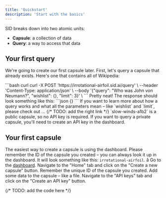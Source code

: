 ```yaml
---
title: 'Quickstart'
description: 'Start with the basics'
---
```

SID breaks down into two atomic units:
 - **Capsule**: a collection of data
 - **Query**: a way to access that data

## Your first query
We're going to create our first capsule later.
First, let's query a capsule that already exists.
Here's one that contains all of Wikipedia:

<CodeGroup>
```bash curl
curl -X POST 'https://irrotational-airfoil.sid.ai/query' \
--header 'Content-Type: application/json' \
--body '{"query": "Who was John von Neumann?", "wishlist": {}, "limit": 3}' \
```
</CodeGroup>
Pretty neat! The response should look something like this:
```json
{}
```
If you want to learn more about how a query works and what all the parameters mean – like `wishlist` and `limit`,
please check out ...
{/* TODO: add the right link */}
<Note>`slow-winds-a1b2` is a public capsule, so no API key is required. If you want to query a private capsule, you'll need to create an API key in the dashboard.</Note>

## Your first capsule
The easiest way to create a capsule is using the dashboard. 
Please remember the ID of the capsule you created – you can always look it up in the dashboard.
It will look something like this: `irrotational-airfoil`.
<Steps>å
<Step title="Open the dashboard">
Go to the [dashboard](https://dashboard.sid.ai).
</Step>
<Step title="Create a new capsule">
Navigate to the "Home" tab and click on the "Create a new capsule" button. Remember the unique ID of the capsule you created.
</Step>
<Step title="Add data">
Add some data to the capsule – like a file.
</Step>
<Step title="Create an API key" icon="circle-exclamation">
Navigate to the "API keys" tab and click on the "Create an API key" button.
</Step>
</Steps>

{/* TODO: add the code here */}